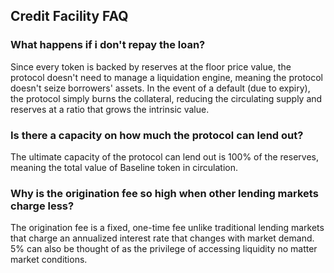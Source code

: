 ## Credit Facility FAQ

### What happens if i don't repay the loan?

Since every token is backed by reserves at the floor price value, the protocol doesn't need to manage a liquidation engine,
meaning the protocol doesn't seize borrowers' assets. In the event of a default (due to expiry), the protocol simply burns
the collateral, reducing the circulating supply and reserves at a ratio that grows the intrinsic value.

### Is there a capacity on how much the protocol can lend out?

The ultimate capacity of the protocol can lend out is 100% of the reserves, meaning the total value of Baseline token in
circulation.

### Why is the origination fee so high when other lending markets charge less?

The origination fee is a fixed, one-time fee unlike traditional lending markets that charge an annualized interest rate
that changes with market demand. 5% can also be thought of as the privilege of accessing liquidity no matter market conditions.

